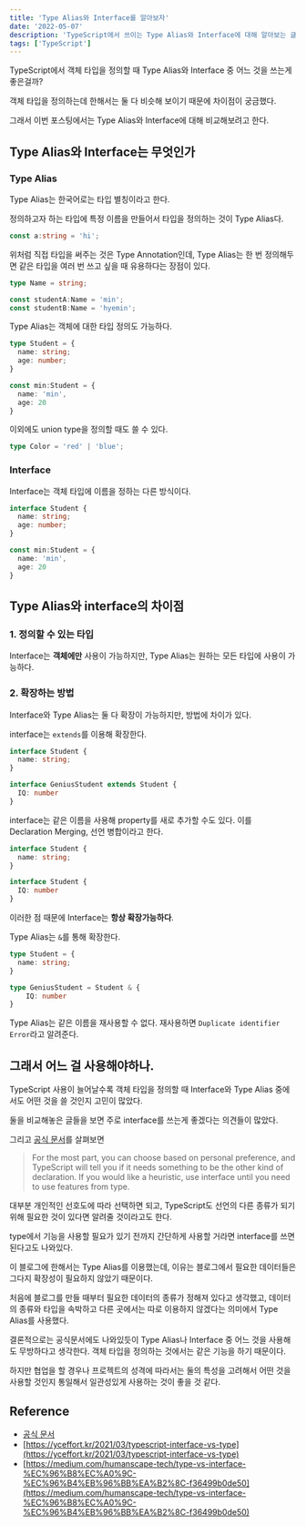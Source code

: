```yaml
---
title: 'Type Alias와 Interface를 알아보자'
date: '2022-05-07'
description: 'TypeScript에서 쓰이는 Type Alias와 Interface에 대해 알아보는 글입니다.'
tags: ['TypeScript']
---
```


TypeScript에서 객체 타입을 정의할 때 Type Alias와 Interface 중 어느 것을 쓰는게 좋은걸까?

객체 타입을 정의하는데 한해서는 둘 다 비슷해 보이기 때문에 차이점이 궁금했다.

그래서 이번 포스팅에서는 Type Alias와 Interface에 대해 비교해보려고 한다.

## Type Alias와 Interface는 무엇인가

### Type Alias

Type Alias는 한국어로는 타입 별칭이라고 한다.

정의하고자 하는 타입에 특정 이름을 만들어서 타입을 정의하는 것이 Type Alias다.

```TypeScript:TypeAnnotation.ts
const a:string = 'hi';
```

위처럼 직접 타입을 써주는 것은 Type Annotation인데, Type Alias는 한 번 정의해두면 같은 타입을 여러 번 쓰고 싶을 때 유용하다는 장점이 있다.

```TypeScript:TypeAlias.ts
type Name = string;

const studentA:Name = 'min';
const studentB:Name = 'hyemin';
```

Type Alias는 객체에 대한 타입 정의도 가능하다.

```TypeScript
type Student = {
  name: string;
  age: number;
}

const min:Student = {
  name: 'min',
  age: 20
}
```

이외에도 union type을 정의할 때도 쓸 수 있다.

```TypeScript
type Color = 'red' | 'blue';
```

### Interface

Interface는 객체 타입에 이름을 정하는 다른 방식이다.

```TypeScript
interface Student {
  name: string;
  age: number;
}

const min:Student = {
  name: 'min',
  age: 20
}
```

## Type Alias와 interface의 차이점

### 1. 정의할 수 있는 타입

Interface는 **객체에만** 사용이 가능하지만, Type Alias는 원하는 모든 타입에 사용이 가능하다.

### 2. 확장하는 방법

Interface와 Type Alias는 둘 다 확장이 가능하지만, 방법에 차이가 있다.

interface는 `extends`를 이용해 확장한다.

```TypeScript
interface Student {
  name: string;
}

interface GeniusStudent extends Student {
  IQ: number
}
```

interface는 같은 이름을 사용해 property를 새로 추가할 수도 있다. 이를 Declaration Merging, 선언 병합이라고 한다.

```TypeScript
interface Student {
  name: string;
}

interface Student {
  IQ: number
}
```

이러한 점 때문에 Interface는 **항상 확장가능하다**.

Type Alias는 `&`를 통해 확장한다.

```TypeScript
type Student = {
  name: string;
}

type GeniusStudent = Student & {
    IQ: number
}
```

Type Alias는 같은 이름을 재사용할 수 없다. 재사용하면 `Duplicate identifier Error`라고 알려준다.

## 그래서 어느 걸 사용해야하나.

TypeScript 사용이 늘어날수록 객체 타입을 정의할 때 Interface와 Type Alias 중에서도 어떤 것을 쓸 것인지 고민이 많았다.

둘을 비교해놓은 글들을 보면 주로 interface를 쓰는게 좋겠다는 의견들이 많았다.

그리고 [공식 문서](https://www.typescriptlang.org/docs/handbook/2/everyday-types.html#differences-between-type-aliases-and-interfaces)를 살펴보면

> For the most part, you can choose based on personal preference, and TypeScript will tell you if it needs something to be the other kind of declaration. If you would like a heuristic, use interface until you need to use features from type.

대부분 개인적인 선호도에 따라 선택하면 되고, TypeScript도 선언의 다른 종류가 되기 위해 필요한 것이 있다면 알려줄 것이라고도 한다.

type에서 기능을 사용할 필요가 있기 전까지 간단하게 사용할 거라면 interface를 쓰면 된다고도 나와있다.

이 블로그에 한해서는 Type Alias를 이용했는데, 이유는 블로그에서 필요한 데이터들은 그다지 확장성이 필요하지 않았기 때문이다.

처음에 블로그를 만들 때부터 필요한 데이터의 종류가 정해져 있다고 생각했고, 데이터의 종류와 타입을 속박하고 다른 곳에서는 따로 이용하지 않겠다는 의미에서 Type Alias를 사용했다.

결론적으로는 공식문서에도 나와있듯이 Type Alias나 Interface 중 어느 것을 사용해도 무방하다고 생각한다. 객체 타입을 정의하는 것에서는 같은 기능을 하기 때문이다.

하지만 협업을 할 경우나 프로젝트의 성격에 따라서는 둘의 특성을 고려해서 어떤 것을 사용할 것인지 통일해서 일관성있게 사용하는 것이 좋을 것 같다.

## Reference

- [공식 문서](https://www.typescriptlang.org/docs/handbook/2/everyday-types.html#type-aliases)
- [https://yceffort.kr/2021/03/typescript-interface-vs-type](https://yceffort.kr/2021/03/typescript-interface-vs-type)
- [https://medium.com/humanscape-tech/type-vs-interface-%EC%96%B8%EC%A0%9C-%EC%96%B4%EB%96%BB%EA%B2%8C-f36499b0de50](https://medium.com/humanscape-tech/type-vs-interface-%EC%96%B8%EC%A0%9C-%EC%96%B4%EB%96%BB%EA%B2%8C-f36499b0de50)
